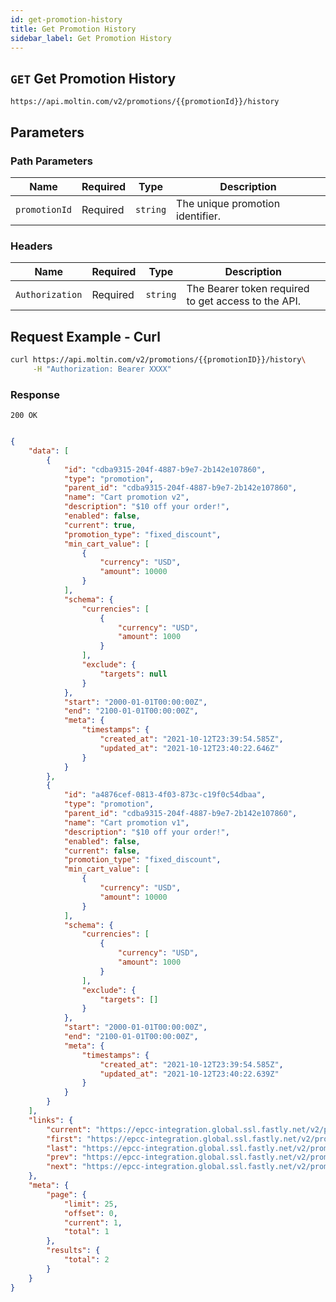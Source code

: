 ```yaml
---
id: get-promotion-history
title: Get Promotion History
sidebar_label: Get Promotion History
---
```



## `GET` Get Promotion History

```http
https://api.moltin.com/v2/promotions/{{promotionId}}/history
```

## Parameters

### Path Parameters

| Name | Required | Type | Description |
| --- | --- | --- | --- |
| `promotionId` | Required | `string` | The unique promotion identifier. |

### Headers

| Name | Required | Type | Description |
| --- | --- | --- | --- |
| `Authorization` | Required | `string` | The Bearer token required to get access to the API. |

## Request Example - Curl

```bash
curl https://api.moltin.com/v2/promotions/{{promotionID}}/history\
     -H "Authorization: Bearer XXXX"
```

### Response

`200 OK`

```json

{
    "data": [
        {
            "id": "cdba9315-204f-4887-b9e7-2b142e107860",
            "type": "promotion",
            "parent_id": "cdba9315-204f-4887-b9e7-2b142e107860",
            "name": "Cart promotion v2",
            "description": "$10 off your order!",
            "enabled": false,
            "current": true,
            "promotion_type": "fixed_discount",
            "min_cart_value": [
                {
                    "currency": "USD",
                    "amount": 10000
                }
            ],
            "schema": {
                "currencies": [
                    {
                        "currency": "USD",
                        "amount": 1000
                    }
                ],
                "exclude": {
                    "targets": null
                }
            },
            "start": "2000-01-01T00:00:00Z",
            "end": "2100-01-01T00:00:00Z",
            "meta": {
                "timestamps": {
                    "created_at": "2021-10-12T23:39:54.585Z",
                    "updated_at": "2021-10-12T23:40:22.646Z"
                }
            }
        },
        {
            "id": "a4876cef-0813-4f03-873c-c19f0c54dbaa",
            "type": "promotion",
            "parent_id": "cdba9315-204f-4887-b9e7-2b142e107860",
            "name": "Cart promotion v1",
            "description": "$10 off your order!",
            "enabled": false,
            "current": false,
            "promotion_type": "fixed_discount",
            "min_cart_value": [
                {
                    "currency": "USD",
                    "amount": 10000
                }
            ],
            "schema": {
                "currencies": [
                    {
                        "currency": "USD",
                        "amount": 1000
                    }
                ],
                "exclude": {
                    "targets": []
                }
            },
            "start": "2000-01-01T00:00:00Z",
            "end": "2100-01-01T00:00:00Z",
            "meta": {
                "timestamps": {
                    "created_at": "2021-10-12T23:39:54.585Z",
                    "updated_at": "2021-10-12T23:40:22.639Z"
                }
            }
        }
    ],
    "links": {
        "current": "https://epcc-integration.global.ssl.fastly.net/v2/promotions/cdba9315-204f-4887-b9e7-2b142e107860/history?page[offset]=0&page[limit]=25",
        "first": "https://epcc-integration.global.ssl.fastly.net/v2/promotions/cdba9315-204f-4887-b9e7-2b142e107860/history?page[offset]=0&page[limit]=25",
        "last": "https://epcc-integration.global.ssl.fastly.net/v2/promotions/cdba9315-204f-4887-b9e7-2b142e107860/history?page[offset]=0&page[limit]=25",
        "prev": "https://epcc-integration.global.ssl.fastly.net/v2/promotions/cdba9315-204f-4887-b9e7-2b142e107860/history?page[offset]=0&page[limit]=25",
        "next": "https://epcc-integration.global.ssl.fastly.net/v2/promotions/cdba9315-204f-4887-b9e7-2b142e107860/history?page[offset]=0&page[limit]=25"
    },
    "meta": {
        "page": {
            "limit": 25,
            "offset": 0,
            "current": 1,
            "total": 1
        },
        "results": {
            "total": 2
        }
    }
}

```
